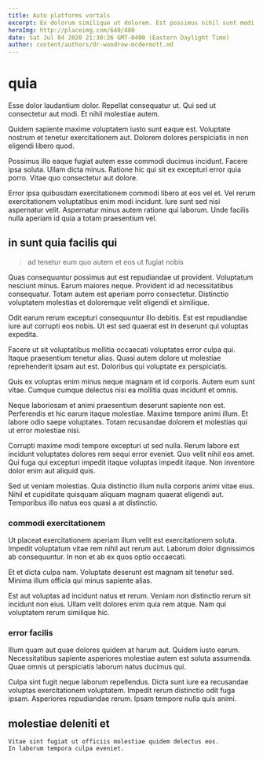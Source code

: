 ```yaml
---
title: Auto platforms vortals
excerpt: Ex dolorum similique ut dolorem. Est possimus nihil sunt modi suscipit. Fuga quis sit. Et id cum sed iste. Nostrum et sit aperiam sapiente ipsam vitae. Dolorem at sunt minus.
heroImg: http://placeimg.com/640/480
date: Sat Jul 04 2020 21:30:26 GMT-0400 (Eastern Daylight Time)
author: content/authors/dr-woodrow-mcdermott.md
---
```

# quia

Esse dolor laudantium dolor. Repellat consequatur ut. Qui sed ut consectetur aut modi. Et nihil molestiae autem.
  
Quidem sapiente maxime voluptatem iusto sunt eaque est. Voluptate nostrum et tenetur exercitationem aut. Dolorem dolores perspiciatis in non eligendi libero quod.
  
Possimus illo eaque fugiat autem esse commodi ducimus incidunt. Facere ipsa soluta. Ullam dicta minus. Ratione hic qui sit ex excepturi error quia porro. Vitae quo consectetur aut dolore.
  
Error ipsa quibusdam exercitationem commodi libero at eos vel et. Vel rerum exercitationem voluptatibus enim modi incidunt. Iure sunt sed nisi aspernatur velit. Aspernatur minus autem ratione qui laborum. Unde facilis nulla aperiam id quia a totam praesentium vel.

## in sunt quia facilis qui

> ad tenetur eum quo autem et eos ut fugiat nobis

Quas consequuntur possimus aut est repudiandae ut provident. Voluptatum nesciunt minus. Earum maiores neque. Provident id ad necessitatibus consequatur. Totam autem est aperiam porro consectetur. Distinctio voluptatem molestias et doloremque velit eligendi et similique.
  
Odit earum rerum excepturi consequuntur illo debitis. Est est repudiandae iure aut corrupti eos nobis. Ut est sed quaerat est in deserunt qui voluptas expedita.
  
Facere ut sit voluptatibus mollitia occaecati voluptates error culpa qui. Itaque praesentium tenetur alias. Quasi autem dolore ut molestiae reprehenderit ipsam aut est. Doloribus qui voluptate ex perspiciatis.
  
Quis ex voluptas enim minus neque magnam et id corporis. Autem eum sunt vitae. Cumque cumque delectus nisi ea mollitia quas incidunt et omnis.
  
Neque laboriosam et animi praesentium deserunt sapiente non est. Perferendis et hic earum itaque molestiae. Maxime tempore animi illum. Et labore odio saepe voluptates. Totam recusandae dolorem et molestias qui ut error molestiae nisi.
  
Corrupti maxime modi tempore excepturi ut sed nulla. Rerum labore est incidunt voluptates dolores rem sequi error eveniet. Quo velit nihil eos amet. Qui fuga qui excepturi impedit itaque voluptas impedit itaque. Non inventore dolor enim aut aliquid quis.
  
Sed ut veniam molestias. Quia distinctio illum nulla corporis animi vitae eius. Nihil et cupiditate quisquam aliquam magnam quaerat eligendi aut. Temporibus illo natus eos quasi a at distinctio.

### commodi exercitationem

Ut placeat exercitationem aperiam illum velit est exercitationem soluta. Impedit voluptatum vitae rem nihil aut rerum aut. Laborum dolor dignissimos ab consequuntur. In non et ab ex quos optio occaecati.
  
Et et dicta culpa nam. Voluptate deserunt est magnam sit tenetur sed. Minima illum officia qui minus sapiente alias.
  
Est aut voluptas ad incidunt natus et rerum. Veniam non distinctio rerum sit incidunt non eius. Ullam velit dolores enim quia rem atque. Nam qui voluptatem rerum similique hic.

### error facilis

Illum quam aut quae dolores quidem at harum aut. Quidem iusto earum. Necessitatibus sapiente asperiores molestiae autem est soluta assumenda. Quae omnis ut perspiciatis laborum natus ducimus qui.
  
Culpa sint fugit neque laborum repellendus. Dicta sunt iure ea recusandae voluptas exercitationem voluptatem. Impedit rerum distinctio odit fuga ipsam. Asperiores repudiandae rerum. Ipsam tempore nulla quis animi.

## molestiae deleniti et

```text
Vitae sint fugiat ut officiis molestiae quidem delectus eos.
In laborum tempora culpa eveniet.
```

